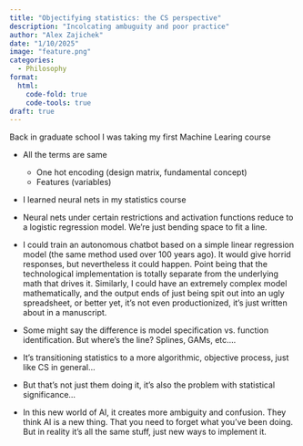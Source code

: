 ```yaml
---
title: "Objectifying statistics: the CS perspective"
description: "Incolcating ambuguity and poor practice"
author: "Alex Zajichek"
date: "1/10/2025"
image: "feature.png"
categories:
  - Philosophy
format:
  html:
    code-fold: true
    code-tools: true
draft: true
---
```


Back in graduate school I was taking my first Machine Learing course

- All the terms are same
  + One hot encoding (design matrix, fundamental concept)
  + Features (variables)

- I learned neural nets in my statistics course
- Neural nets under certain restrictions and activation functions reduce to a logistic regression model. We're just bending space to fit a line.

- I could train an autonomous chatbot based on a simple linear regression model (the same method used over 100 years ago). It would give horrid responses, but nevertheless it could happen. Point being that the technological implementation is totally separate from the underlying math that drives it. Similarly, I could have an extremely complex model mathematically, and the output ends of just being spit out into an ugly spreadsheet, or better yet, it's not even productionized, it's just written about in a manuscript.

- Some might say the difference is model specification vs. function identification. But where's the line? Splines, GAMs, etc....

- It's transitioning statistics to a more algorithmic, objective process, just like CS in general...
- But that's not just them doing it, it's also the problem with statistical significance...

- In this new world of AI, it creates more ambiguity and confusion. They think AI is a new thing. That you need to forget what you've been doing. But in reality it's all the same stuff, just new ways to implement it.
